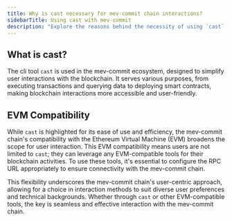 ```yaml
---
title: Why is cast necessary for mev-commit chain interactions?
sidebarTitle: Using cast with mev-commit
description: "Explore the reasons behind the necessity of using `cast` for interacting with the mev-commit chain."
---
```


## What is cast?

The cli tool `cast` is used in the mev-commit ecosystem, designed to simplify user interactions with the blockchain.
It serves various purposes, from executing transactions and querying data to deploying smart contracts, making blockchain interactions more accessible and user-friendly.

## EVM Compatibility

While `cast` is highlighted for its ease of use and efficiency, the mev-commit chain's compatibility with the
Ethereum Virtual Machine (EVM) broadens the scope for user interaction. This EVM compatibility means users are
not limited to `cast`; they can leverage any EVM-compatible tools for their blockchain activities.
To use these tools, it's essential to configure the RPC URL appropriately to ensure connectivity with the mev-commit chain.

This flexibility underscores the mev-commit chain's user-centric approach, allowing for a choice in interaction methods
to suit diverse user preferences and technical backgrounds. Whether through `cast` or other EVM-compatible tools, the key
is seamless and effective interaction with the mev-commit chain.
